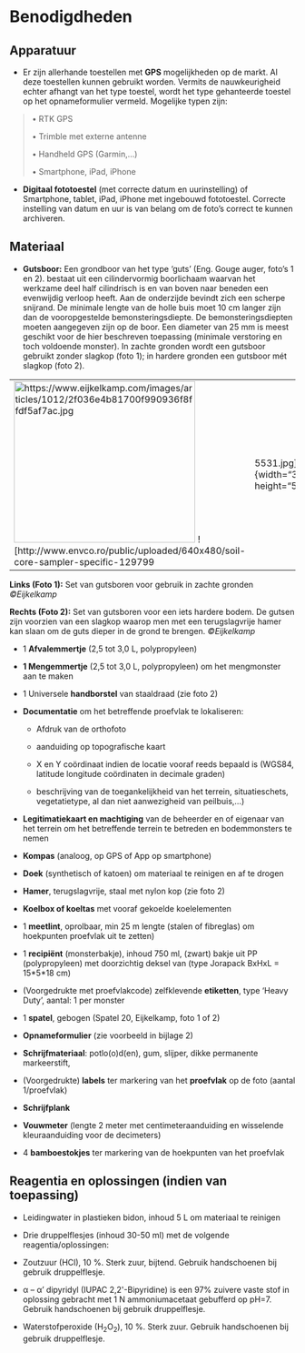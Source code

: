 # Benodigdheden

## Apparatuur

<!--
Opsomming van de apparatuur die nodig is en verwijzingen naar de sip's (Standard Instrument Procedure; <protocol-code>-YYYY.NN) indien die er zijn.
Indien geen specifiek sip's voorhanden, illustreer de toegelaten apparatuur met foto's, geef het exacte type apparatuur mee, ...
-->

-   Er zijn allerhande toestellen met **GPS** mogelijkheden op de markt. Al deze
    toestellen kunnen gebruikt worden. Vermits de nauwkeurigheid echter afhangt
    van het type toestel, wordt het type gehanteerde toestel op het
    opnameformulier vermeld. Mogelijke typen zijn:

> • RTK GPS
>
> • Trimble met externe antenne
>
> • Handheld GPS (Garmin,\...)
>
> • Smartphone, iPad, iPhone

-   **Digitaal fototoestel** (met correcte datum en uurinstelling) of
    Smartphone, tablet, iPad, iPhone met ingebouwd fototoestel. Correcte
    instelling van datum en uur is van belang om de foto's correct te kunnen
    archiveren.

## Materiaal

<!--
Opsomming van gebruikte materialen.
Duidelijk aangeven welke materialen toelaatbaar zijn, welke volumes, afmetingen, materiaal, ... 
vb. vermeld niet staalnamepotje, maar wel: vierkant flesje, volume 250 ml, gegradueerd, vervaardigd uit PE, met afsluitbare deksel uit PP.
-->

-   **Gutsboor:** Een grondboor van het type 'guts' (Eng. Gouge auger, foto's 1
    en 2). bestaat uit een cilindervormig boorlichaam waarvan het werkzame deel
    half cilindrisch is en van boven naar beneden een evenwijdig verloop heeft.
    Aan de onderzijde bevindt zich een scherpe snijrand. De minimale lengte van
    de holle buis moet 10 cm langer zijn dan de vooropgestelde
    bemonsteringsdiepte. De bemonsteringsdiepten moeten aangegeven zijn op de
    boor. Een diameter van 25 mm is meest geschikt voor de hier beschreven
    toepassing (minimale verstoring en toch voldoende monster). In zachte
    gronden wordt een gutsboor gebruikt zonder slagkop (foto 1); in hardere
    gronden een gutsboor mét slagkop (foto 2).

  -------------------------------------------------------------------------------------------------------------------------------------------------------------------------------------------------------------------------------------------------------- ---------------------------------------------------------------------------------------------------------------------------------------------------------------------------------------------------------------------------------------------------------
  ![https://www.eijkelkamp.com/images/articles/1012/2f036e4b81700f990936f8ffdf5af7ac.jpg](./media/image1.jpg){width="3.3280610236220474in" height="2.9600820209973753in"}   ![http://www.envco.ro/public/uploaded/640x480/soil-core-sampler-specific-1297995531.jpg](./media/image2.jpg){width="3.4609317585301835in" height="5.1421183289588805in"}
  -------------------------------------------------------------------------------------------------------------------------------------------------------------------------------------------------------------------------------------------------------- ---------------------------------------------------------------------------------------------------------------------------------------------------------------------------------------------------------------------------------------------------------

**Links (Foto 1):** Set van gutsboren voor gebruik in zachte gronden
*©Eijkelkamp*

**Rechts (Foto 2):** Set van gutsboren voor een iets hardere bodem. De gutsen
zijn voorzien van een slagkop waarop men met een terugslagvrije hamer kan slaan
om de guts dieper in de grond te brengen. *©Eijkelkamp*

-   1 **Afvalemmertje** (2,5 tot 3,0 L, polypropyleen)

-   **1 Mengemmertje** (2,5 tot 3,0 L, polypropyleen) om het mengmonster aan te
    maken

-   1 Universele **handborstel** van staaldraad (zie foto 2)

-   **Documentatie** om het betreffende proefvlak te lokaliseren:

    -   Afdruk van de orthofoto

    -   aanduiding op topografische kaart

    -   X en Y coördinaat indien de locatie vooraf reeds bepaald is (WGS84,
        latitude longitude coördinaten in decimale graden)

    -   beschrijving van de toegankelijkheid van het terrein, situatieschets,
        vegetatietype, al dan niet aanwezigheid van peilbuis,...)

-   **Legitimatiekaart en machtiging** van de beheerder en of eigenaar van het
    terrein om het betreffende terrein te betreden en bodemmonsters te nemen

-   **Kompas** (analoog, op GPS of App op smartphone)

-   **Doek** (synthetisch of katoen) om materiaal te reinigen en af te drogen

-   **Hamer**, terugslagvrije, staal met nylon kop (zie foto 2)

-   **Koelbox of koeltas** met vooraf gekoelde koelelementen

-   1 **meetlint**, oprolbaar, min 25 m lengte (stalen of fibreglas) om
    hoekpunten proefvlak uit te zetten)

-   1 **recipiënt** (monsterbakje), inhoud 750 ml, (zwart) bakje uit PP
    (polypropyleen) met doorzichtig deksel van (type Jorapack BxHxL =
    15\*5\*18 cm)

-   (Voorgedrukte met proefvlakcode) zelfklevende **etiketten**, type 'Heavy
    Duty', aantal: 1 per monster

-   1 **spatel**, gebogen (Spatel 20, Eijkelkamp, foto 1 of 2)

-   **Opnameformulier** (zie voorbeeld in bijlage 2)

-   **Schrijfmateriaal**: potlo(o)d(en), gum, slijper, dikke permanente
    markeerstift,

-   (Voorgedrukte) **labels** ter markering van het **proefvlak** op de foto
    (aantal 1/proefvlak)

-   **Schrijfplank**

-   **Vouwmeter** (lengte 2 meter met centimeteraanduiding en wisselende
    kleuraanduiding voor de decimeters)

-   4 **bamboestokjes** ter markering van de hoekpunten van het proefvlak



## Reagentia en oplossingen (indien van toepassing)

<!--
Een opsomming van reagentia, welke zuiverheid, volume, veiligheidsvoorschriften.
vb. Zwavelzuur (H2SO4), geconcentreerd (96%), pro analyse + veiligheidsinfo (sterk zuur, bijtend, gebruik handschoenen, bril en masker bij gebruik)
Een opsomming van oplossingen, welke zuiverheid, volume, veiligheidsvoorschriften.
Indien deze oplossingen zelf worden bereid, vermeld dan ook de bereidingswijze.
vb: Zwavelzuur 1M: verdun zwavelzuur geconcentreerd 18 maal met ultrapuur water.
Opgelet: giet altijd zwavelzuur bij water en nooit omgekeerd!
-->

-   Leidingwater in plastieken bidon, inhoud 5 L om materiaal te reinigen

-   Drie druppelflesjes (inhoud 30-50 ml) met de volgende reagentia/oplossingen:

<!-- -->

-   Zoutzuur (HCl), 10 %. Sterk zuur, bijtend. Gebruik handschoenen bij gebruik
    druppelflesje.

-   α -- α' dipyridyl (IUPAC 2,2\'-Bipyridine) is een 97% zuivere vaste stof in
    oplossing gebracht met 1 N ammoniumacetaat gebufferd op pH=7. Gebruik
    handschoenen bij gebruik druppelflesje.

-   Waterstofperoxide (H~2~O~2~), 10 %. Sterk zuur. Gebruik handschoenen bij
    gebruik druppelflesje.


